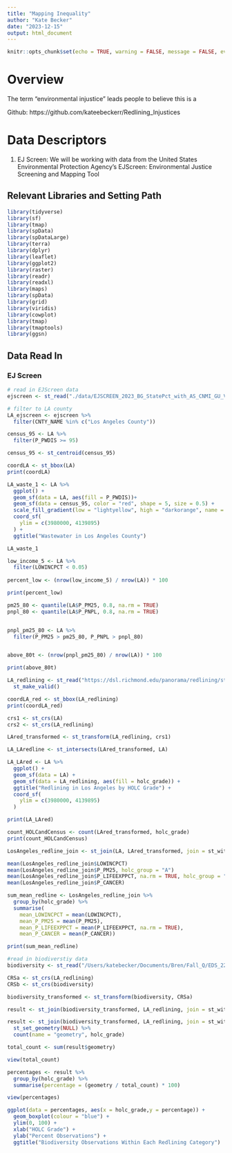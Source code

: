 ```yaml
---
title: "Mapping Inequality"
author: "Kate Becker"
date: "2023-12-15"
output: html_document
---
```


```r
knitr::opts_chunk$set(echo = TRUE, warning = FALSE, message = FALSE, eval = FALSE)
```


# Overview 
The term "environmental injustice" leads people to believe this is a 



Github: https://github.com/kateebeckerr/Redlining_Injustices

# Data Descriptors

1. EJ Screen: We will be working with data from the United States Environmental Protection Agency's EJScreen: Environmental Justice Screening and Mapping Tool



## Relevant Libraries and Setting Path
```r
library(tidyverse)
library(sf)
library(tmap)
library(spData)
library(spDataLarge)
library(terra)
library(dplyr)
library(leaflet)
library(ggplot2)
library(raster)
library(readr)
library(readxl)
library(maps)
library(spData)
library(grid)
library(viridis)
library(cowplot)
library(tmap)
library(tmaptools)
library(ggsn)

```

## Data Read In

### EJ Screen 
```r
# read in EJScreen data
ejscreen <- st_read("./data/EJSCREEN_2023_BG_StatePct_with_AS_CNMI_GU_VI.gdb/") 

# filter to LA county
LA_ejscreen <- ejscreen %>%
  filter(CNTY_NAME %in% c("Los Angeles County"))

```

```r
census_95 <- LA %>%
  filter(P_PWDIS >= 95)

census_95 <- st_centroid(census_95)

coordLA <- st_bbox(LA)
print(coordLA)
```

```r
LA_waste_1 <- LA %>%
  ggplot() +
  geom_sf(data = LA, aes(fill = P_PWDIS))+
  geom_sf(data = census_95, color = "red", shape = 5, size = 0.5) +
  scale_fill_gradient(low = "lightyellow", high = "darkorange", name = "Percentile for Wastewater discharge") +
  coord_sf(
    ylim = c(3980000, 4139895)
  ) +
  ggtitle("Wastewater in Los Angeles County") 

LA_waste_1

```

```r
low_income_5 <- LA %>%
  filter(LOWINCPCT < 0.05) 
  
percent_low <- (nrow(low_income_5) / nrow(LA)) * 100

print(percent_low)
```

```r
pm25_80 <- quantile(LA$P_PM25, 0.8, na.rm = TRUE)
pnpl_80 <- quantile(LA$P_PNPL, 0.8, na.rm = TRUE)


pnpl_pm25_80 <- LA %>%
  filter(P_PM25 > pm25_80, P_PNPL > pnpl_80)


above_80t <- (nrow(pnpl_pm25_80) / nrow(LA)) * 100

print(above_80t)
```

```r
LA_redlining <- st_read("https://dsl.richmond.edu/panorama/redlining/static/downloads/geojson/CALosAngeles1939.geojson") %>%
  st_make_valid()
```

```r
coordLA_red <- st_bbox(LA_redlining)
print(coordLA_red)

crs1 <- st_crs(LA)
crs2 <- st_crs(LA_redlining)

LAred_transformed <- st_transform(LA_redlining, crs1)

LA_LAredline <- st_intersects(LAred_transformed, LA)

```

```r
LA_LAred <- LA %>%
  ggplot() +
  geom_sf(data = LA) +
  geom_sf(data = LA_redlining, aes(fill = holc_grade)) +
  ggtitle("Redlining in Los Angeles by HOLC Grade") +
  coord_sf(
    ylim = c(3980000, 4139895)
  )

print(LA_LAred)

```

```r
count_HOLCandCensus <- count(LAred_transformed, holc_grade)
print(count_HOLCandCensus)

LosAngeles_redline_join <- st_join(LA, LAred_transformed, join = st_within, left = FALSE)

mean(LosAngeles_redline_join$LOWINCPCT)
mean(LosAngeles_redline_join$P_PM25, holc_group = "A")
mean(LosAngeles_redline_join$P_LIFEEXPPCT, na.rm = TRUE, holc_group = "A")
mean(LosAngeles_redline_join$P_CANCER)

```


```r
sum_mean_redline <- LosAngeles_redline_join %>%
  group_by(holc_grade) %>%
  summarise(
    mean_LOWINCPCT = mean(LOWINCPCT),
    mean_P_PM25 = mean(P_PM25),
    mean_P_LIFEEXPPCT = mean(P_LIFEEXPPCT, na.rm = TRUE),
    mean_P_CANCER = mean(P_CANCER))

print(sum_mean_redline)
```

```r

#read in biodiverstiy data
biodiversity <- st_read("/Users/katebecker/Documents/Bren/Fall_Q/EDS_223/HW/data/gbif-birds-LA") 

```

```r
CRSa <- st_crs(LA_redlining)
CRSb <- st_crs(biodiversity)

biodiversity_transformed <- st_transform(biodiversity, CRSa)

```

```r
result <- st_join(biodiversity_transformed, LA_redlining, join = st_within, left = FALSE) 
```

```r

result <- st_join(biodiversity_transformed, LA_redlining, join = st_within, left = FALSE) %>%
  st_set_geometry(NULL) %>%
  count(name = "geometry", holc_grade)

total_count <- sum(result$geometry)

view(total_count)

percentages <- result %>%
  group_by(holc_grade) %>%
  summarise(percentage = (geometry / total_count) * 100)

view(percentages)

ggplot(data = percentages, aes(x = holc_grade,y = percentage)) +
  geom_boxplot(colour = "blue") +
  ylim(0, 100) +
  xlab("HOLC Grade") +
  ylab("Percent Observations") +
  ggtitle("Biodiversity Observations Within Each Redlining Category")



```



